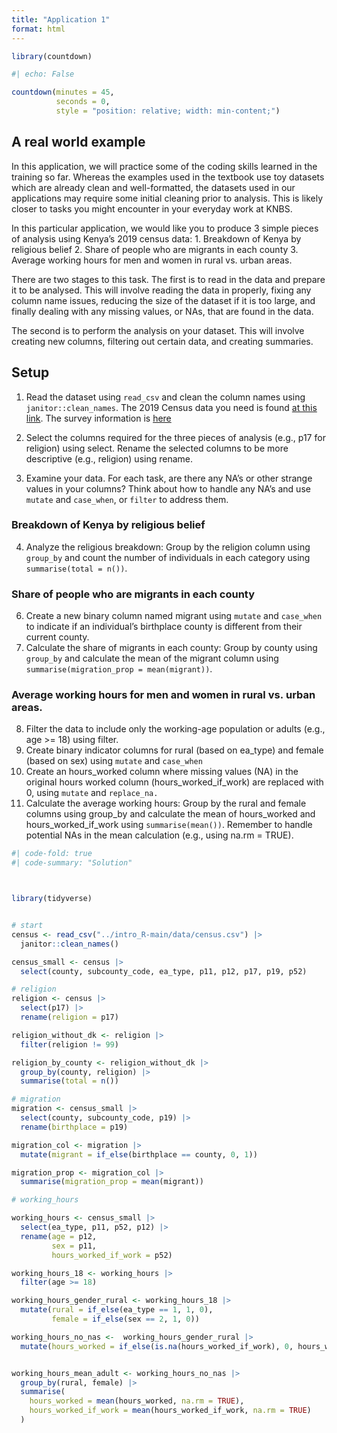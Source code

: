 ```yaml
---
title: "Application 1"
format: html
---
```


```r
library(countdown)
```

```r
#| echo: False

countdown(minutes = 45,
          seconds = 0,
          style = "position: relative; width: min-content;")
```

## A real world example

In this application, we will practice some of the coding skills learned in the training so far. Whereas the examples used in the textbook use toy datasets which are already clean and well-formatted, the datasets used in our applications may require some initial cleaning prior to analysis. This is likely closer to tasks you might encounter in your everyday work at KNBS.

In this particular application, we would like you to produce 3 simple pieces of analysis using Kenya's 2019 census data: 
1. Breakdown of Kenya by religious belief
2. Share of people who are migrants in each county
3. Average working hours for men and women in rural vs. urban areas.

There are two stages to this task. The first is to read in the data and prepare it to be analysed. This will involve reading the data in properly, fixing any column name issues, reducing the size of the dataset if it is too large, and finally dealing with any missing values, or NAs, that are found in the data.

The second is to perform the analysis on your dataset. This will involve creating new columns, filtering out certain data, and creating summaries.

## Setup

1. Read the dataset using `read_csv` and clean the column names using `janitor::clean_names`. The 2019 Census data you need is found [at this link](). The survey information is [here](https://statistics.knbs.or.ke/nada/index.php/catalog/116/download/534)

2. Select the columns required for the three pieces of analysis (e.g., p17 for religion) using select. Rename the selected columns to be more descriptive (e.g., religion) using rename. 

3. Examine your data. For each task, are there any NA's or other strange values in your columns? Think about how to handle any NA's and use `mutate` and `case_when`, or `filter` to address them.


### Breakdown of Kenya by religious belief

4. Analyze the religious breakdown: Group by the religion column using `group_by` and count the number of individuals in each category using `summarise(total = n())`. 

### Share of people who are migrants in each county

6. Create a new binary column named migrant using `mutate` and `case_when` to indicate if an individual's birthplace county is different from their current county. 
6. Calculate the share of migrants in each county: Group by county using `group_by` and calculate the mean of the migrant column using `summarise(migration_prop = mean(migrant))`. 

### Average working hours for men and women in rural vs. urban areas.

8. Filter the data to include only the working-age population or adults (e.g., age >= 18) using filter. 
9. Create binary indicator columns for rural (based on ea_type) and female (based on sex) using `mutate` and `case_when` 
10. Create an hours_worked column where missing values (NA) in the original hours worked column (hours_worked_if_work) are replaced with 0, using `mutate` and `replace_na.`
11. Calculate the average working hours: Group by the rural and female columns using group_by and calculate the mean of hours_worked and hours_worked_if_work using `summarise(mean())`. Remember to handle potential NAs in the mean calculation (e.g., using na.rm = TRUE). 



```r
#| code-fold: true
#| code-summary: "Solution"



library(tidyverse)


# start
census <- read_csv("../intro_R-main/data/census.csv") |>
  janitor::clean_names()

census_small <- census |>
  select(county, subcounty_code, ea_type, p11, p12, p17, p19, p52)

# religion
religion <- census |>
  select(p17) |>
  rename(religion = p17)

religion_without_dk <- religion |>
  filter(religion != 99)

religion_by_county <- religion_without_dk |>
  group_by(county, religion) |>
  summarise(total = n())

# migration
migration <- census_small |>
  select(county, subcounty_code, p19) |>
  rename(birthplace = p19)

migration_col <- migration |>
  mutate(migrant = if_else(birthplace == county, 0, 1))

migration_prop <- migration_col |>
  summarise(migration_prop = mean(migrant))

# working_hours

working_hours <- census_small |>
  select(ea_type, p11, p52, p12) |>
  rename(age = p12,
         sex = p11,
         hours_worked_if_work = p52)

working_hours_18 <- working_hours |>
  filter(age >= 18)

working_hours_gender_rural <- working_hours_18 |>
  mutate(rural = if_else(ea_type == 1, 1, 0),
         female = if_else(sex == 2, 1, 0))

working_hours_no_nas <-  working_hours_gender_rural |>
  mutate(hours_worked = if_else(is.na(hours_worked_if_work), 0, hours_worked_if_work))


working_hours_mean_adult <- working_hours_no_nas |>
  group_by(rural, female) |>
  summarise(
    hours_worked = mean(hours_worked, na.rm = TRUE),
    hours_worked_if_work = mean(hours_worked_if_work, na.rm = TRUE)
  )

```

